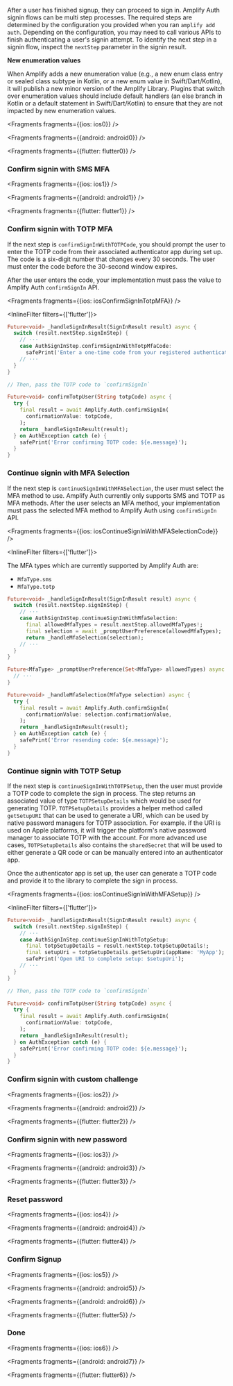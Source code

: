 After a user has finished signup, they can proceed to sign in. Amplify Auth signin flows can be multi step processes. The required steps are determined by the configuration you provided when you ran `amplify add auth`. Depending on the configuration, you may need to call various APIs to finish authenticating a user's signin attempt. To identify the next step in a signin flow, inspect the `nextStep` parameter in the signin result.

<Callout warning>
<b>New enumeration values</b>

When Amplify adds a new enumeration value (e.g., a new enum class entry or sealed class subtype in Kotlin, or a new enum value in Swift/Dart/Kotlin), it will publish a new minor version of the Amplify Library. Plugins that switch over enumeration values should include default handlers (an else branch in Kotlin or a default statement in Swift/Dart/Kotlin) to ensure that they are not impacted by new enumeration values.

</Callout>


<Fragments fragments={{ios: ios0}} />


<Fragments fragments={{android: android0}} />


<Fragments fragments={{flutter: flutter0}} />

### Confirm signin with SMS MFA


<Fragments fragments={{ios: ios1}} />


<Fragments fragments={{android: android1}} />


<Fragments fragments={{flutter: flutter1}} />

### Confirm signin with TOTP MFA

If the next step is `confirmSignInWithTOTPCode`, you should prompt the user to enter the TOTP code from their associated authenticator app during set up. The code is a six-digit number that changes every 30 seconds. The user must enter the code before the 30-second window expires.

After the user enters the code, your implementation must pass the value to Amplify Auth `confirmSignIn` API.


<Fragments fragments={{ios: iosConfirmSignInTotpMFA}} />

<InlineFilter filters={['flutter']}>

```dart
Future<void> _handleSignInResult(SignInResult result) async {
  switch (result.nextStep.signInStep) {
    // ···
    case AuthSignInStep.confirmSignInWithTotpMfaCode:
      safePrint('Enter a one-time code from your registered authenticator app');
    // ···
  }
}

// Then, pass the TOTP code to `confirmSignIn`

Future<void> confirmTotpUser(String totpCode) async {
  try {
    final result = await Amplify.Auth.confirmSignIn(
      confirmationValue: totpCode,
    );
    return _handleSignInResult(result);
  } on AuthException catch (e) {
    safePrint('Error confirming TOTP code: ${e.message}');
  }
}
```

</InlineFilter>

### Continue signin with MFA Selection

If the next step is `continueSignInWithMFASelection`, the user must select the MFA method to use. Amplify Auth currently only supports SMS and TOTP as MFA methods. After the user selects an MFA method, your implementation must pass the selected MFA method to Amplify Auth using `confirmSignIn` API.


<Fragments fragments={{ios: iosContinueSignInWithMFASelectionCode}} />

<InlineFilter filters={['flutter']}>

The MFA types which are currently supported by Amplify Auth are:
 * `MfaType.sms`
 * `MfaType.totp`

```dart
Future<void> _handleSignInResult(SignInResult result) async {
  switch (result.nextStep.signInStep) {
    // ···
    case AuthSignInStep.continueSignInWithMfaSelection:
      final allowedMfaTypes = result.nextStep.allowedMfaTypes!;
      final selection = await _promptUserPreference(allowedMfaTypes);
      return _handleMfaSelection(selection);
    // ···
  }
}

Future<MfaType> _promptUserPreference(Set<MfaType> allowedTypes) async {
  // ···
}

Future<void> _handleMfaSelection(MfaType selection) async {
  try {
    final result = await Amplify.Auth.confirmSignIn(
      confirmationValue: selection.confirmationValue,
    );
    return _handleSignInResult(result);
  } on AuthException catch (e) {
    safePrint('Error resending code: ${e.message}');
  }
}
```

</InlineFilter>

### Continue signin with TOTP Setup

If the next step is `continueSignInWithTOTPSetup`, then the user must provide a TOTP code to complete the sign in process. The step returns an associated value of type `TOTPSetupDetails` which would be used for generating TOTP. `TOTPSetupDetails` provides a helper method called `getSetupURI` that can be used to generate a URI, which can be used by native password managers for TOTP association. For example. if the URI is used on Apple platforms, it will trigger the platform's native password manager to associate TOTP with the account. For more advanced use cases, `TOTPSetupDetails` also contains the `sharedSecret` that will be used to either generate a QR code or can be manually entered into an authenticator app.

Once the authenticator app is set up, the user can generate a TOTP code and provide it to the library to complete the sign in process.


<Fragments fragments={{ios: iosContinueSignInWithMFASetup}} />

<InlineFilter filters={['flutter']}>

```dart
Future<void> _handleSignInResult(SignInResult result) async {
  switch (result.nextStep.signInStep) {
    // ···
    case AuthSignInStep.continueSignInWithTotpSetup:
      final totpSetupDetails = result.nextStep.totpSetupDetails!;
      final setupUri = totpSetupDetails.getSetupUri(appName: 'MyApp');
      safePrint('Open URI to complete setup: $setupUri');
    // ···
  }
}

// Then, pass the TOTP code to `confirmSignIn`

Future<void> confirmTotpUser(String totpCode) async {
  try {
    final result = await Amplify.Auth.confirmSignIn(
      confirmationValue: totpCode,
    );
    return _handleSignInResult(result);
  } on AuthException catch (e) {
    safePrint('Error confirming TOTP code: ${e.message}');
  }
}
```

</InlineFilter>

### Confirm signin with custom challenge


<Fragments fragments={{ios: ios2}} />


<Fragments fragments={{android: android2}} />


<Fragments fragments={{flutter: flutter2}} />

### Confirm signin with new password


<Fragments fragments={{ios: ios3}} />


<Fragments fragments={{android: android3}} />


<Fragments fragments={{flutter: flutter3}} />

### Reset password


<Fragments fragments={{ios: ios4}} />


<Fragments fragments={{android: android4}} />


<Fragments fragments={{flutter: flutter4}} />

### Confirm Signup


<Fragments fragments={{ios: ios5}} />


<Fragments fragments={{android: android5}} />


<Fragments fragments={{android: android6}} />


<Fragments fragments={{flutter: flutter5}} />

### Done


<Fragments fragments={{ios: ios6}} />


<Fragments fragments={{android: android7}} />


<Fragments fragments={{flutter: flutter6}} />
